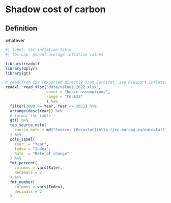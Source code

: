 # Shadow cost of carbon

## Definition

whatever


```r
#| label: tbl-inflation-table
#| tbl-cap: Annual average inflation values

library(readxl)
library(dplyr)
library(gt)

# read from CSV (exported directly from Eurostat, see R/export_inflation.R)
readxl::read_xlsx("data/values_2022.xlsx",
                  sheet = "basic assumptions",
                  range = "C6:E33" 
                  ) %>%
  filter(2000 <= Year, Year <= 2021) %>%
  arrange(desc(Year)) %>% 
  # format the table
  gt() %>%
  tab_source_note(
    source_note = md("Source: [Eurostat](http://ec.europa.eu/eurostat)")
  ) %>%
  cols_label(
    Year  = "Year",
    Index = "Index",
    Rate  = "Rate of change"
  ) %>%
  fmt_percent(
    columns = vars(Rate),
    decimals = 2
  ) %>%
  fmt_number(
    columns = vars(Index),
    decimals = 2
  )
```
